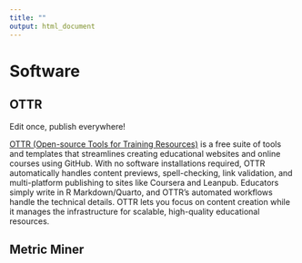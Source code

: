 ```yaml
---
title: ""
output: html_document
---
```


# Software

## OTTR

Edit once, publish everywhere!

[OTTR (Open-source Tools for Training Resources)](https://www.ottrproject.org/) is a free suite of tools and templates that streamlines creating educational websites and online courses using GitHub. With no software installations required, OTTR automatically handles content previews, spell-checking, link validation, and multi-platform publishing to sites like Coursera and Leanpub. Educators simply write in R Markdown/Quarto, and OTTR's automated workflows handle the technical details. OTTR lets you focus on content creation while it manages the infrastructure for scalable, high-quality educational resources.

## Metric Miner



